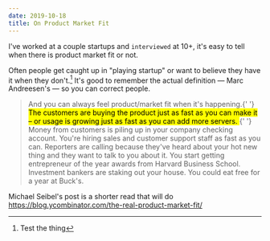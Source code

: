 ```yaml
---
date: 2019-10-18
title: On Product Market Fit
---
```


I've worked at a couple startups and `interviewed` at 10+, it's easy to tell when there is product market fit or not.

Often people get caught up in "playing startup" or want to believe they have it when they don't.[^1] It's good to remember the actual definition — Marc Andreesen's — so you can correct people.

<Blockquote
    cite="https://pmarchive.com/guide_to_startups_part4.html"
    source="THE PMARCA GUIDE TO STARTUPS Part 4: The only thing that matters Jun 25, 2007"
>
    And you can always feel product/market fit when it's happening.{' '}
    <mark>
        The customers are buying the product just as fast as you can make it –
        or usage is growing just as fast as you can add more servers.
    </mark>{' '}
    Money from customers is piling up in your company checking account. You're
    hiring sales and customer support staff as fast as you can. Reporters are
    calling because they've heard about your hot new thing and they want to talk
    to you about it. You start getting entrepreneur of the year awards from
    Harvard Business School. Investment bankers are staking out your house. You
    could eat free for a year at Buck's.
</Blockquote>

Michael Seibel's post is a shorter read that will do https://blog.ycombinator.com/the-real-product-market-fit/

[^1]: Test the thing
